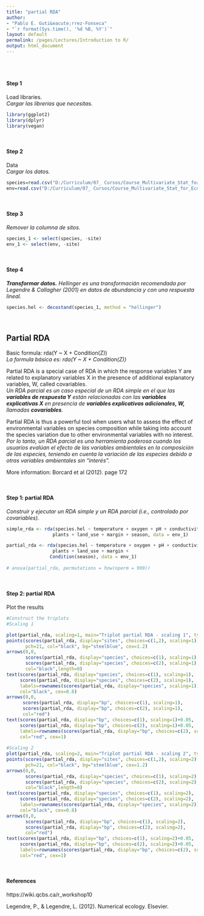 ```yaml
---
title: "partial RDA"
author: 
- "Pablo E. Guti&eacute;rrez-Fonseca"
- "`r format(Sys.time(), '%d %B, %Y')`"
layout: default
permalink: /pages/Lectures/Introduction to R/
output: html_document
---
```

<br/>
<br/>

#### **Step 1**
Load libraries.<br>
_Cargar las librerias que necesitas._
```r
library(ggplot2)
library(dplyr)
library(vegan)
```

<br/>

#### **Step 2**
Data<br>
_Cargar los datos._
```r
species=read.csv("D:/Curriculum/07_ Cursos/Course_Multivariate_Stat_for_Ecological_Data/data/RDA_species.csv", header=T, row.names=NULL, sep=",")
env=read.csv("D:/Curriculum/07_ Cursos/Course_Multivariate_Stat_for_Ecological_Data/data/RDA_environmetal_standart.csv", header=T, row.names=NULL, sep=",")
```

<br/>

#### **Step 3**
_Remover la columna de sitos._
```r
species_1 <- select(species, -site)
env_1 <- select(env, -site)
```

<br/>

#### **Step 4**
**_Transformar datos._** _Hellinger es una transformaci&aacute;n recomendada por Legendre & Callagher (2001) en datos de abundancia y con una respuesta lineal._
```r
species.hel <- decostand(species_1, method = "hellinger")
```

<br/>

## **Partial RDA**
Basic formula:  rda(Y ~ X + Condition(Z))<br>
_La formula b&aacute;sica es:  rda(Y ~ X + Condition(Z))_<br>

Partial RDA is a special case of RDA in which the response variables Y are related to explanatory variables X in the presence of additional explanatory variables, W, called covariables.<br>
_Un RDA parcial es un caso especial de un RDA simple en el que las **variables de respuesta Y** est&aacute;n relacionadas con las **variables explicativas X** en presencia de **variables explicativas adicionales, W,** llamadas **covariables**._<br>

Partial RDA is thus a powerful tool when users what to assess the effect of environmental variables on species composition while taking into account the species variation due to other environmental variables with no interest. 
_Por lo tanto, un RDA parcial es una herramienta poderosa cuando los usuarios eval&uacute;an el efecto de las variables ambientales en la composici&oacute;n de las especies, teniendo en cuenta la variaci&oacute;n de las especies debido a otras variables ambientales sin "inter&eacute;s"._<br>

More information: Borcard et al (2012). page 172

<br>

#### **Step 1: partial RDA** 
_Construir y ejecutar un RDA simple y un RDA parcial (i.e., controlado por covariables)._ 
```r

simple_rda <- rda(species.hel ~ temperature + oxygen + pH + conductivity + 
                 plants + land_use + margin + season, data = env_1)

partial_rda <- rda(species.hel ~ temperature + oxygen + pH + conductivity + 
                 plants + land_use + margin +
                Condition(season), data = env_1)
                
# anova(partial_rda, permutations = how(nperm = 999))
```

<br/>

#### **Step 2: partial RDA** 
Plot the results
```r
#Construct the triplots
#Scaling 1

plot(partial_rda, scaling=1, main="Triplot partial RDA - scaling 1", type="none", xlab=c("RDA1"), ylab=c("RDA2"), xlim=c(-1,1), ylim=c(-1,1))
points(scores(partial_rda, display="sites", choices=c(1,2), scaling=1),
       pch=21, col="black", bg="steelblue", cex=1.2)
arrows(0,0,
       scores(partial_rda, display="species", choices=c(1), scaling=1),
       scores(partial_rda, display="species", choices=c(2), scaling=1),
       col="black",length=0)
text(scores(partial_rda, display="species", choices=c(1), scaling=1),
     scores(partial_rda, display="species", choices=c(2), scaling=1),
     labels=rownames(scores(partial_rda, display="species", scaling=1)),
     col="black", cex=0.8)  
arrows(0,0,
      scores(partial_rda, display="bp", choices=c(1), scaling=1),
      scores(partial_rda, display="bp", choices=c(2), scaling=1),
      col="red")
text(scores(partial_rda, display="bp", choices=c(1), scaling=1)+0.05,
     scores(partial_rda, display="bp", choices=c(2), scaling=1)+0.05,
     labels=rownames(scores(partial_rda, display="bp", choices=c(2), scaling=1)),
     col="red", cex=1) 
 
#Scaling 2
plot(partial_rda, scaling=2, main="Triplot partial RDA - scaling 2", type="none", xlab=c("RDA1"), ylab=c("RDA2"), xlim=c(-1,1), ylim=c(-1,1))
points(scores(partial_rda, display="sites", choices=c(1,2), scaling=2),
       pch=21, col="black", bg="steelblue", cex=1.2)
arrows(0,0,
       scores(partial_rda, display="species", choices=c(1), scaling=2),
       scores(partial_rda, display="species", choices=c(2), scaling=2),
       col="black",length=0)
text(scores(partial_rda, display="species", choices=c(1), scaling=2),
     scores(partial_rda, display="species", choices=c(2), scaling=2),
     labels=rownames(scores(partial_rda, display="species", scaling=2)),
     col="black", cex=0.8)  
arrows(0,0,
       scores(partial_rda, display="bp", choices=c(1), scaling=2),
       scores(partial_rda, display="bp", choices=c(2), scaling=2),
       col="red")
text(scores(partial_rda, display="bp", choices=c(1), scaling=2)+0.05,
     scores(partial_rda, display="bp", choices=c(2), scaling=2)+0.05,
     labels=rownames(scores(partial_rda, display="bp", choices=c(2), scaling=2)),
     col="red", cex=1)  

```

<br/>


#### **References**
https://wiki.qcbs.ca/r_workshop10

Legendre, P., & Legendre, L. (2012). Numerical ecology. Elsevier.

<br/>
<br/>
